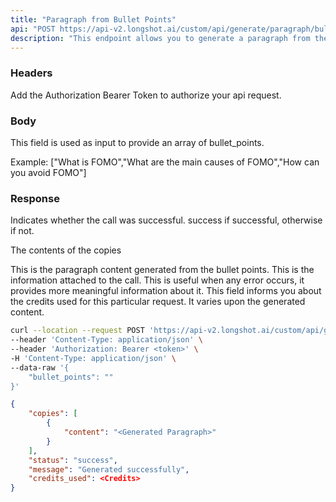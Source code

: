 ```yaml
---
title: "Paragraph from Bullet Points"
api: "POST https://api-v2.longshot.ai/custom/api/generate/paragraph/bullet/points"
description: "This endpoint allows you to generate a paragraph from the bullet points."
---
```


### Headers

<ParamField header="AUTHORIZATION" type="string" placeholder="Bearer <Secret Token>" required>
  Add the Authorization Bearer Token to authorize your api request.
</ParamField>

### Body

<ParamField body="bullet_points" type="string" required>
  This field is used as input to provide an array of bullet_points.
  
  Example: 
  ["What is FOMO","What are the main causes of FOMO","How can you avoid FOMO"]
</ParamField>

### Response

<ResponseField name="status" type="string">
  Indicates whether the call was successful. success if successful, otherwise if not.
</ResponseField>

<ResponseField name="copies" type="object">

The contents of the copies

<Expandable title="Toggle object">

<ResponseField name="content" type="string">
  This is the paragraph content generated from the bullet points.
</ResponseField>

</Expandable>

</ResponseField>

<ResponseField name="message" type="string">
  This is the information attached to the call. This is useful when any error occurs, it provides more meaningful information about it. 
</ResponseField>

<ResponseField name="credits_used" type="number">
  This field informs you about the credits used for this particular request. It varies upon the generated content.
</ResponseField>

<RequestExample>

```bash Example Request
curl --location --request POST 'https://api-v2.longshot.ai/custom/api/generate/paragraph/bullet/points' \
--header 'Content-Type: application/json' \
--header 'Authorization: Bearer <token>' \
-H 'Content-Type: application/json' \
--data-raw '{
    "bullet_points": ""
}'
```

</RequestExample>

<ResponseExample>

```json Response
{
	"copies": [
		{
			"content": "<Generated Paragraph>"
		}
	],
	"status": "success",
	"message": "Generated successfully",
	"credits_used": <Credits>
}
```

</ResponseExample>
